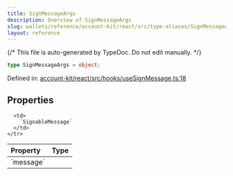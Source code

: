 ```yaml
---
title: SignMessageArgs
description: Overview of SignMessageArgs
slug: wallets/reference/account-kit/react/src/type-aliases/SignMessageArgs
layout: reference
---
```


{/* This file is auto-generated by TypeDoc. Do not edit manually. */}

```ts
type SignMessageArgs = object;
```

Defined in: [account-kit/react/src/hooks/useSignMessage.ts:18](https://github.com/alchemyplatform/aa-sdk/blob/9df5be8c23af4e472bcb503c17766b16da0ad87d/account-kit/react/src/hooks/useSignMessage.ts#L18)

## Properties

<table>
  <thead>
    <tr>
      <th align="left">Property</th>
      <th align="left">Type</th>
    </tr>
  </thead>

  <tbody>
    <tr>
      <td>
        <a id="message" /> `message`
      </td>

      <td>
        `SignableMessage`
      </td>
    </tr>

  </tbody>
</table>
